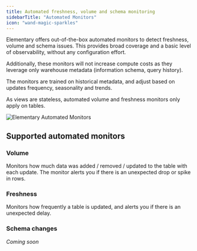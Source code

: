 ```yaml
---
title: Automated freshness, volume and schema monitoring
sidebarTitle: "Automated Monitors"
icon: "wand-magic-sparkles"
---
```


<Snippet file="cloud/cloud-feature-tag.mdx" />

Elementary offers out-of-the-box automated monitors to detect freshness, volume and schema issues. 
This provides broad coverage and a basic level of observability, without any configuration effort.

Additionally, these monitors will not increase compute costs as they leverage only warehouse metadata (information schema, query history). 
 
The monitors are trained on historical metadata, and adjust based on updates frequency, seasonality and trends.

<Info>As views are stateless, automated volume and freshness monitors only apply on tables.</Info>

<Frame>
  <img
    src="https://res.cloudinary.com/diuctyblm/image/upload/v1707906008/automated_monitors_kt5doc.png"
    alt="Elementary Automated Monitors"
  />
</Frame>

## Supported automated monitors

### Volume

Monitors how much data was added / removed / updated to the table with each update.
The monitor alerts you if there is an unexpected drop or spike in rows.

### Freshness

Monitors how frequently a table is updated, and alerts you if there is an unexpected delay. 

### Schema changes

_Coming soon_
